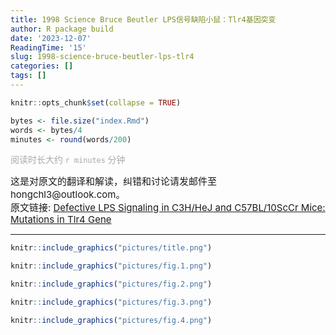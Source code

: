 ```yaml
---
title: 1998 Science Bruce Beutler LPS信号缺陷小鼠：Tlr4基因突变
author: R package build
date: '2023-12-07'
ReadingTime: '15'
slug: 1998-science-bruce-beutler-lps-tlr4
categories: []
tags: []
---
```


```r
knitr::opts_chunk$set(collapse = TRUE)
```

```r
bytes <- file.size("index.Rmd")
words <- bytes/4
minutes <- round(words/200)
```

<font color=DarkGray face='Microsoft YaHei'>阅读时长大约 `r minutes` 分钟</font>

<span style="font-size:15px;">这是对原文的翻译和解读，纠错和讨论请发邮件至 hongchl3@outlook.com。<br/>
原文链接: [Defective LPS Signaling in C3H/HeJ and C57BL/10ScCr Mice: Mutations in Tlr4 Gene](https://doi.org/10.1126/science.282.5396.2085)</span>

---

<!-- setwd("~/R/hongchaoli.cn/content/post/2023-12-07-1998-science-bruce-beutler-lps-tlr4/pictures") -->


```r
knitr::include_graphics("pictures/title.png")
```



```r
knitr::include_graphics("pictures/fig.1.png")
```



```r
knitr::include_graphics("pictures/fig.2.png")
```

```r
knitr::include_graphics("pictures/fig.3.png")
```

```r
knitr::include_graphics("pictures/fig.4.png")
```





